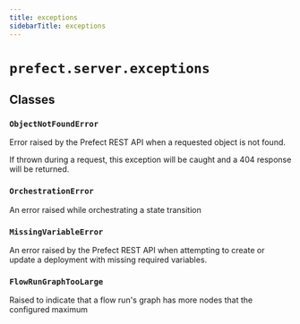 ```yaml
---
title: exceptions
sidebarTitle: exceptions
---
```


# `prefect.server.exceptions`

## Classes

### `ObjectNotFoundError` <sup><a href="https://github.com/PrefectHQ/prefect/blob/main/src/prefect/server/exceptions.py#L4" target="_blank"><Icon icon="github" size="14" /></a></sup>


Error raised by the Prefect REST API when a requested object is not found.

If thrown during a request, this exception will be caught and
a 404 response will be returned.


### `OrchestrationError` <sup><a href="https://github.com/PrefectHQ/prefect/blob/main/src/prefect/server/exceptions.py#L13" target="_blank"><Icon icon="github" size="14" /></a></sup>


An error raised while orchestrating a state transition


### `MissingVariableError` <sup><a href="https://github.com/PrefectHQ/prefect/blob/main/src/prefect/server/exceptions.py#L17" target="_blank"><Icon icon="github" size="14" /></a></sup>


An error raised by the Prefect REST API when attempting to create or update a
deployment with missing required variables.


### `FlowRunGraphTooLarge` <sup><a href="https://github.com/PrefectHQ/prefect/blob/main/src/prefect/server/exceptions.py#L23" target="_blank"><Icon icon="github" size="14" /></a></sup>


Raised to indicate that a flow run's graph has more nodes that the configured
maximum

